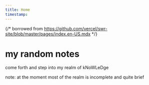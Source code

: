 ```yaml
---
title: Home
timestamp:
---
```


{/* borrowed from https://github.com/vercel/swr-site/blob/master/pages/index.en-US.mdx */}

<style jsx global>{`
  body {
    background-image: radial-gradient(#ddd 1px, transparent 0), radial-gradient(#ddd
          1px, transparent 0);
    background-position: 0 0, 25px 25px;
    background-size: 50px 50px;
  }
  .dark body {
    background-image: radial-gradient(#333 1px, transparent 0), radial-gradient(#333
          1px, transparent 0);
  }
`}</style>

# my random notes

come forth and step into my realm of kNoWLeDge

note: at the moment most of the realm is incomplete and quite brief

